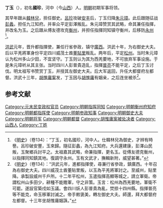 '''丁玉'''（{{bd|？||1380年}}），初名'''國珍'''，河中（今[[山西|山西]]）人。[[明朝|明朝]]初期军事将领。

其早年跟从[[韓林兒|韓林兒]]，担任御史。[[呂珍|呂珍]]攻破[[安丰|安丰]]后，丁玉归降[[朱元璋|朱元璋]]。此后跟随征战[[彭蠡|彭蠡]]，担任九江知府。并率众平定彭澤叛乱。朱元璋赞赏其武略，命其兼任指揮，并改名为玉。之后跟从傅友德攻克[[衡州|衡州]]，并担任指揮同知镇守衡州，后移防[[永州|永州]]<ref>《[[明史|明史]]》（卷134）：“丁玉，初名國珍，河中人。仕韓林兒為御史，才辨有時譽。呂珍破安豐，玉來歸。隨征彭蠡，為九江知府。大兵還建康，彭澤山民叛，玉聚鄉兵討平之。太祖嘉其武略，命兼指揮，更名玉。從傅友德克衡州，以指揮同知鎮其地。復調守永州。玉有文武才，撫輯新附，威望甚著。”</ref>。

[[洪武|洪武]]元年，晋升都指揮使，兼任行省參政，镇守[[廣西|廣西]]。洪武十年，为右御史大夫。后以平羌將軍身份平定四川威茂土酋[[董貼里|董貼里]]叛乱。两年后，平定[[松州_(元朝)|松州]]。当时朱元璋认为松州多山少田，不宜坚守。丁玉则认为其为西羌要地，不可放弃军事设施。于是朱元璋听从其主张。当时四川人彭普貴造乱，指揮[[普亮|普亮]]不能平定，之后丁玉讨伐。明太祖写书赞赏丁玉，并授其左御史大夫。后大军返回，升任大都督府左都督。洪武十三年，[[胡惟庸案|胡惟庸案]]发，丁玉因与[[胡惟庸|胡惟庸]]有姻亲，之后连坐被杀<ref>《[[明史|明史]]》（卷134）：“洪武元年，進都指揮使，尋兼行省參政，鎮廣西。十年召為右御史大夫。四川威茂土酋董貼里叛，以玉為平羌將軍討之。至威州，貼里降。承製設威州千戶所。十二年平松州，玉遣指揮高顯等城之，請立軍衛。帝謂松州山多田少，耕種不能贍軍，守之非策。玉言：松州為西羌要地，軍衛不可罷。遂設官築戍如玉議。會四川妖人彭普貴為亂，焚掠十四州縣。指揮普亮等不能克，命玉移軍討滅之。帝手敕褒美，轉左御史大夫。師還，拜大都督府左都督。十三年坐胡惟庸姻誅。”</ref>。

==参考文献==
{{wikisource|明史/卷134}}
<div class="references-small">
<references></references>
</div>

{{start box}}
{{s-off}}
{{s-vacant|不詳|last=[[尤忠|尤忠]]<br><small>元朝衡州路總管</small>}}
{{s-title|明朝衡州府知府|龍鳳年間}}
{{s-vacant|不詳|next=[[吳景庸|吳景庸]]}}
{{end box}}

[[Category:元末民变政权官员|Category:元末民变政权官员]]
[[Category:明朝指挥同知|Category:明朝指挥同知]]
[[Category:明朝衡州府知府|Category:明朝衡州府知府]]
[[Category:明朝都指挥使|Category:明朝都指挥使]]
[[Category:明朝参政知事|Category:明朝参政知事]]
[[Category:明朝御史大夫|Category:明朝御史大夫]]
[[Category:明朝将军|Category:明朝将军]]
[[Category:明朝都督|Category:明朝都督]]
[[Category:胡惟庸案被处决者|Category:胡惟庸案被处决者]]
[[Category:山西人|Category:山西人]]
[[Category:丁姓|Category:丁姓]]